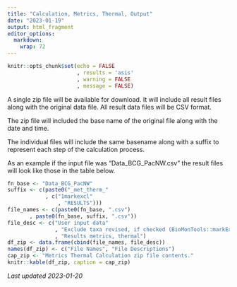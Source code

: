 ```yaml
---
title: "Calculation, Metrics, Thermal, Output"
date: "2023-01-19"
output: html_fragment
editor_options: 
  markdown: 
    wrap: 72
---
```


```r
knitr::opts_chunk$set(echo = FALSE
                      , results = 'asis'
                      , warning = FALSE
                      , message = FALSE)
```

A single zip file will be available for download.  It will include all result
files along with the original data file.  All result data files will be CSV 
format.

The zip file will included the base name of the original file along with the 
date and time.

The individual files will include the same basename along with a suffix to 
represent each step of the calculation process.

As an example if the input file was "Data_BCG_PacNW.csv" the result files will
look like those in the table below.

```r
fn_base <- "Data_BCG_PacNW"
suffix <- c(paste0("_met_therm_"
            , c("1markexcl"
                , "RESULTS")))
file_names <- c(paste0(fn_base, ".csv")
       , paste0(fn_base, suffix, ".csv"))
file_desc <- c("User input data"
               , "Exclude taxa revised, if checked (BioMonTools::markExcluded)"
               , "Results metrics, thermal") 
df_zip <- data.frame(cbind(file_names, file_desc))
names(df_zip) <- c("File Names", "File Descriptions")
cap_zip <- "Metrics Thermal Calculation zip file contents."
knitr::kable(df_zip, caption = cap_zip)

```

*Last updated 2023-01-20*
